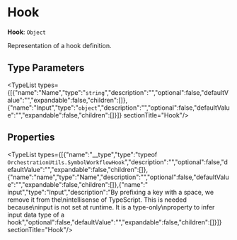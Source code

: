 
# Hook

 **Hook**: `Object`

Representation of a hook definition.

## Type Parameters

<TypeList types={[{"name":"Name","type":"`string`","description":"","optional":false,"defaultValue":"","expandable":false,"children":[]},{"name":"Input","type":"`object`","description":"","optional":false,"defaultValue":"","expandable":false,"children":[]}]}  sectionTitle="Hook"/>

## Properties

<TypeList types={[{"name":"__type","type":"typeof `OrchestrationUtils.SymbolWorkflowHook`","description":"","optional":false,"defaultValue":"","expandable":false,"children":[]},{"name":"name","type":"Name","description":"","optional":false,"defaultValue":"","expandable":false,"children":[]},{"name":" input","type":"Input","description":"By prefixing a key with a space, we remove it from the\nintellisense of TypeScript. This is needed because\ninput is not set at runtime. It is a type-only\nproperty to infer input data type of a hook","optional":false,"defaultValue":"","expandable":false,"children":[]}]}  sectionTitle="Hook"/>

